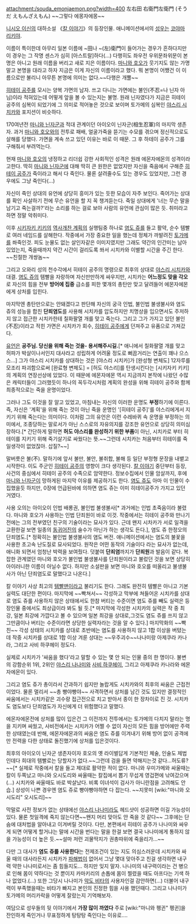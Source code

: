attachment:/souda_emonjaemon.png?width=400
左右田 右衛門左衛門 (そうだ えもんざえもん) ~~그렇다 에몽자에몽~~

[[니시오 이신]]의 대하소설 《[[칼 이야기]]》의 등장인물. 애니메이션에서의 [[성우]]는 [[코야마 리키야]]. 

이름이 특이한데 아무리 일본 이름에 ~田나 ~(左)衛門이 들어가는 경우가 흔하다지만 이 경우는 그 작명 센스가 심히 [아스트랄]하다(...) 다행히도 좌우전 우위문좌위문이 본명은 아니고 원래 이름을 버리고 새로 지은 이름이다. [[마니와 호오]]가 웃기지도 않는 가명 말고 본명을 대라고 하자 지금은 이게 자신의 이름이라고 했다. 뭐 본명이 어쨌건 이 이름으로만 불리니 아무튼 본명에 의미는 없다.~~다행은 개뿔~~

[[히테이 공주]]를 모시는 양복 가면의 남자. 쓰고 다니는 가면에는 불인(不忍=나 닌자 아님)이라 적혀있는데 어떻게 앞을 볼 수 있는지는 불명. 원래 닌자였다가 지금은 히테이 공주의 심복이 되었기에 그 의미로 적어놓은 것으로 보이며 토가메의 심복인 [[야스리 시치카]]와 포지션이 비슷하다.

170여년전 [[마니와 닌자군]]과 적대 관계이던 아이오이 닌자군(相生忍軍)의 마지막 생존자. 과거 [[마니와 호오]]와의 전투로 패배, 얼굴가죽을 뜯기는 수모를 겪으며 정신적으로도 살해를 당했다. 가면을 계속 쓰고 있던 이유는 바로 이 때문. 그 후 하테이 공주가 그를 구해줘서 부려먹는다. 

현재 [[마니와 호오]]의 냉정하고 리더쉽 강한 사회적인 성격은 원래 에몬자에몬의 성격이라고한다. 딱히 [[마니와 닌자군]]에 대해 딱히 큰 원한은 없었지만 자신을 죽음에서 구해준 [[히테이 공주]]가 죽이라고 해서 다 죽인다. 물론 살려줄수도 있는 경우도 있었지만, 그런 경우에도 그냥 죽인다(…)

자신이 죽인 상대의 유언에 상당히 흥미가 있는 듯한 모습이 자주 보인다. 죽어가는 상대를 확인 사살하기 전에 무슨 유언을 할 지 꼭 챙겨듣는다. 죽일 상대에게 '너는 무슨 말을 남기고 죽는걸까?'라는 소리를 하는 걸로 보아 사람의 유언에 관심이 많은 듯. 취미라고 하면 정말 악취미다.

이후 [[시키자키 키키]]의 [[역사개찬 계획]]의 실행팀중 하나로 [[염도 쥬]]를 들고 활약, 순수 템빨로 여러 네임드를 살해한다. 작중에서 가장 중요한 일을 했는데 정체가 까발려진 [[토가메]]를 쏴죽인것. 피도 눈물도 없는 살인자같은 이미지였지만 그래도 약간의 인간미는 남아있었는지, 죽을때까지 약간 시간이 걸리도록 쏴서 시치카와 이별할 시간을 주긴 한다. ~~친절한 개쌍놈~~

{{{#!html
<iframe width="560" height="315" src="//www.youtube.com/embed/s-l6v1d-tqE" frameborder="0" allowfullscreen></iframe>
}}}
그리고 오와리 성의 천수각에서 히테이 공주의 명령으로 최후의 상대로 [[야스리 시치카]]와 대결. [[염도 쥬]]의 템빨을 자랑하며 자신만만하게 싸우지만, 시치카는 '''어느정도 맞을 각오'''로 자신의 힘을 전부 '''방어에 집중''' 급소를 피한 몇개의 총탄만 맞고 달려들어 에몬자에몬에게 상처를 입힌다. 

마지막엔 총탄만으로는 안돼겠다고 판단해 자신의 궁극 인법, 불인법 불생불사와 염도 쥬의 성능을 합친 '''단죄염도'''를 사용해 시치카를 압도하지만 치명상을 입으면서도 주저하지 않고 접근한 시치카한테 칠화팔열 개를 맞고 죽는다. 그리고 그가 가지고 있던 불인(不忍)이라고 적힌 가면은 시치카가 회수, [[히테이 공주]]에게 던져주고 유품으로 가져갔다.

[[유언]]은 '''공주님. 당신을 위해 죽는 것을- 용서해주시길.'''[* 애니에서 칠화팔열 개를 맞고 허파가 박살이나서인지 대사라고 성립하게 어려울 정도로 뻐끔거리는 연출이 꽤나 으스스...] 그가 야스리 시치카를 상대하는 것은 [야스리 시치카]가 [완성형 변체도] 12자루를 모조리 파괴함으로써 [완료형 변체도] = [허도 야스리]를 탄생시킨다는 [시키자키 키키]의 계획의 연장선상에 있었다. 이 때문에 에몬자에몬 역시 지금까지 본작에 나왔던 수많은 캐릭터들이 그러했듯이 하나의 꼭두각시처럼 계획의 완성을 위해 히테이 공주와 함께 최종적으로는 죽을 운명이었다. 

그러나 그도 이것을 잘 알고 있었고, 마침내는 자신의 이러한 운명도 '''부정'''하기에 이른다. 즉, 자신은 '계획'을 위해 죽는 것이 아닌 죽을 운명인 '[히테이 공주]'를 야스리에게서 지키기 위해 죽는다는 의미이다. 이처럼 그의 유언은 이런 수레바퀴 속 운명을 부정하는 의미에서, 조종당하는 말로서가 아닌 스스로의 자유의지를 강조한 유언으로 상당히 의미심장하다.[* 간단하게 말하면 '''허도 야스리를 완성하기 위한 부품'''이 아닌, 시치카로 부터 히테이를 지키기 위해 죽기살기로 싸웠다는 뜻.~~그런데 시치카는 처음부터 히테이를 죽일생각이 없었잖아. 삽질?~~]

말버릇은 불(不). 말하기에 앞서 불만, 불안, 불취합, 불해 등 일단 부정형 문장을 내뱉고 시작한다. 이도 주군인 [[히테이 공주]]의 영향이 크다 생각된다. [[칼 이야기]] 중단부터 등장, 사건의 중심에서 히테이 공주의 수족으로 암약한다. 정보수집에서 인물 암살까지, 후에 [[마니와 닌자군]]이 망하게된 마지막 이유를 제공하기도 한다. [[염도 쥬]]도 아마 이 인물이 수집했을듯 하지만, 0장에 언급된바에 의하면 염도 쥬는 이미 히테이공주가 가지고 있던 거였다.

사용 오의는 아이오이 인법 배롱권, 불인법 불생불사[* 과거에는 인법 초죽음이라 불렸다. 마니와 호오가 사용하는 인법 단죄원이 바로 이것. 작중에서는 히테이 공주와 만나기 전에는 그의 전부였던 친구의 기술이라는 묘사가 있다. 근데 왠지 시차카가 서로 일격을 교환한걸 보면 일종의 [[동귀어진]]의 술수가 아닌가 하는 생각도 든다.], 염도 쥬 한정오의 단죄염도.[* 정확히는 불인법 불생불사의 염도 버전. 애니메이션에서는 염도의 불꽃을 사용한 초고속 난도질로 묘사되었다. 원작은 어떤 동작의 기술이다 라는 묘사가 없는데, 애니화 되면서 엄청난 박력을 보여줬다. 덧붙여 '''단죄염'''까지가 '''단죄원'''과 발음이 같다. 복잡한 관계였던 마니와 호오가 불인법 불생불사를 단죄원이라고 불렀던 것을 보면 상당히 아이러니한 이름이 아닐수 없다. 하지만 소설판을 보면 마니와 호오를 떠올리고 불생불사가 아닌 단죄염도로 말했다고 나온다.]

칼 이야기 사상 최고의 [[템빨]]맨이라고 불리기도 한다. 그래도 완전히 템빨은 아니고 기본 실력도 대단한 편이다. 마지막에 ~~빡쳐서~~ 각성하고 막부에 쳐들어온 시치카를 상대로 염도 쥬를 사용하지 않은 상태에서도 한참 버티는 수준이면 염도 쥬를 빼도 실력은 등장인물 중에서도 최상급이라 봐도 될 듯.[* 마지막에 각성한 시치카의 실력은 작 중 최강, 일본 최강에 가깝다고 볼 수 있으며 일본 최강을 상대로,그것도 염도 쥬를 쓰지 않고 그만큼이나 버티는 수준이라면 상당한 실력자라는 것을 알 수 있다.]   마지막화의 ~~빡친~~ 각성 상태의 시치카를 상대로 초반에는 염도를 사용하지 않고 1합 이상을 버텼는데 작중 시치카를 상대로 1합 이상 겨룬 상대는 ~~우주괴수~~나나미랑 아제쿠라 카나라, 그리고 사비 하쿠헤이 정도다.

실제로 시치카가 '싸움을 했다'라고 말할 수 있는 몇 안 되는 인물 중의 한 명이다. 불변의 강함순위 1위, 2위인 [[야스리 나나미]]와 [[사비 하쿠헤이]], 그리고 아제쿠라 카나라와 에몬자에몬이 있다. 

그리고 염도 쥬가 총이라서 간과하기 쉽지만 놀랍게도 시치카와의 최후의 싸움은 근접전이었다. 물론 멀리서 ~~총 빵야빵야~~ 사격하면서 상처를 남긴 것도 있지만 결정적인 싸움에서는 시치카같은 괴수랑 접근전으로 치고 받아서 종이 한 장차이로 진 것. 시치카도 염도보다 단죄염도가 자신에게 더 위험했다고 말했다. 

에몬자에몬전에 상처를 많이 입은건 그 이전까지 전투에서는 토가메의 다치지 말라는 명을 지키며 싸웠고, 사비전에서는 시치카가 어쩔 수 없이 자신의 모든 힘을 방어에만 주력한 상태였는데 반해, 에몬자에몬과의 싸움은 염도 쥬를 이겨내기 위해 방어 없이 공격에만 전력을 다한 상태로 돌진했기에 상처를 입은것이다. 

최후의 아이오이 닌자군 생존자이자 호오의 옛 라이벌답게 기본적인 체술, 인술도 제법인데다 희대의 템빨로는 당할자가 없다.~~그런데 검을 들면 약해지는것 같다...허도류?~~[* 실제로 작중에서 칼을 들고 제대로 활약한 적이 없다. 마니와 우미가메와 싸울때는 칼이 두쪽났고 마니와 오시도리와 싸울때는 칼집에서 뽑기 무섭게 영겁편에 낚여갔으며(...) 시치카와 싸울때도 바로 박살났다. 비록 이녀석이 검사가 아니란점을 고려해도 안습.] 상성이 나쁜 경우엔 염도 쥬로 빵야빵야하면 다 잡는다. ~~지못미 [wiki:"마니와 오시도리" 오시도리]~~ 

막말로 사전 정보가 없는 상태에선 [[야스리 나나미]]라도 헤드샷이 성공하면 이길 가능성이 있다. 물론 첫일격에 죽지 않는다면~~왠지 머리 맞아도 안 죽을 것 같다~~ 그후에는 단숨에 대처법을 알아내고 이겨버릴 것이다. 다만, 본편에서 히테이 공주가 나나미와 싸우게 되면 어떻게 할거냐는 말에 시간을 번다는 말을 한걸 보면 결국 나나미에게 통하지 않을 가능성이 더 높은 듯.~~설마 저런 괴물딱지가 권총따위에 죽을리가...~~

다만 그 대사가 '''염도 쥬를 사용한다'''는 전제조건이 있는 지도 의심스러운데 시치카와 싸울 때의 대사라든지 시치카가 [[파해법]]이 없어서 그냥 몇대 맞아주고 친걸 생각하면 내구력 약한 나나미로서는 좀 힘들지도… 하지만 잊지 말자. 나나미의 내구력이라는 건 병으로 인해 몸이 약하다는 것 뿐이지 카마키리의 손톱에 몸이 찔렸을 때도 아프다는 기색 하나 없었다.(...) 또한 그당시 나나미가 [[악도 비타]]의 사용자인걸 감안하면(…) 더불어 내구력이 부족했을때는 비타가 빠지고 본인의 진정한 힘을 사용 했던때다. 그리고 나나미가 토가메의 머리카락을 어떻게 잘랐는지 기억해보자.

여담으로 성우들의 뒷 이야기에서 '''가장 많이 까였다''' 주로 [wiki:"마니와 펭귄" 펭귄]을 잔인하게 죽인거나 무표정하게 탕탕탕 죽인다는 이유로….
